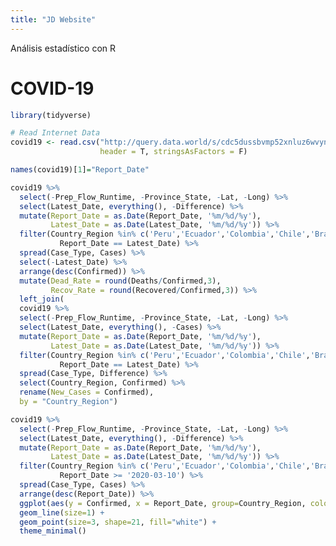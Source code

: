 ```yaml
---
title: "JD Website"
---
```


Análisis estadístico con R

# COVID-19

```r
library(tidyverse)
```

```r
# Read Internet Data
covid19 <- read.csv("http://query.data.world/s/cdc5dussbvmp52xnluz6wvyntjn6am",
                    header = T, stringsAsFactors = F)

names(covid19)[1]="Report_Date"
```

```r
covid19 %>% 
  select(-Prep_Flow_Runtime, -Province_State, -Lat, -Long) %>% 
  select(Latest_Date, everything(), -Difference) %>% 
  mutate(Report_Date = as.Date(Report_Date, '%m/%d/%y'),
         Latest_Date = as.Date(Latest_Date, '%m/%d/%y')) %>% 
  filter(Country_Region %in% c('Peru','Ecuador','Colombia','Chile','Brazil') & 
           Report_Date == Latest_Date) %>% 
  spread(Case_Type, Cases) %>% 
  select(-Latest_Date) %>% 
  arrange(desc(Confirmed)) %>% 
  mutate(Dead_Rate = round(Deaths/Confirmed,3),
         Recov_Rate = round(Recovered/Confirmed,3)) %>% 
  left_join(
  covid19 %>% 
  select(-Prep_Flow_Runtime, -Province_State, -Lat, -Long) %>% 
  select(Latest_Date, everything(), -Cases) %>% 
  mutate(Report_Date = as.Date(Report_Date, '%m/%d/%y'),
         Latest_Date = as.Date(Latest_Date, '%m/%d/%y')) %>% 
  filter(Country_Region %in% c('Peru','Ecuador','Colombia','Chile','Brazil') & 
           Report_Date == Latest_Date) %>% 
  spread(Case_Type, Difference) %>% 
  select(Country_Region, Confirmed) %>% 
  rename(New_Cases = Confirmed),
  by = "Country_Region")
```

```r
covid19 %>% 
  select(-Prep_Flow_Runtime, -Province_State, -Lat, -Long) %>% 
  select(Latest_Date, everything(), -Difference) %>% 
  mutate(Report_Date = as.Date(Report_Date, '%m/%d/%y'),
         Latest_Date = as.Date(Latest_Date, '%m/%d/%y')) %>% 
  filter(Country_Region %in% c('Peru','Ecuador','Colombia','Chile','Brazil') & 
           Report_Date >= '2020-03-10') %>% 
  spread(Case_Type, Cases) %>% 
  arrange(desc(Report_Date)) %>% 
  ggplot(aes(y = Confirmed, x = Report_Date, group=Country_Region, color=Country_Region)) +
  geom_line(size=1) + 
  geom_point(size=3, shape=21, fill="white") +
  theme_minimal() 
```







